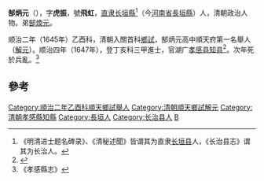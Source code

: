 '''郜炳元'''（{{bd|？||1648年||Gao}}），字'''虎振'''，號'''飛虹'''，[[直隶|直隶]][[长垣縣|长垣縣]]<ref>《明清进士题名碑录》、《清秘述聞》皆谓其为直隶[[长垣县|长垣县]]人，《长治县志》谓其为长治人。 </ref>（今[[河南省|河南省]][[長垣縣|長垣縣]]）人，清朝政治人物。弟[[郜煥元|郜煥元]]。

顺治二年（1645年）乙酉科，清朝入關首科[[鄉試|鄉試]]，郜炳元高中順天府第一名舉人（[[解元|解元]]）。顺治四年（1647年），登丁亥科三甲進士，官湖广[[孝感县|孝感县]][[知县|知县]]<ref>{{cite news|title=长治县进士名录|url=http://www.dfz.changzhi.gov.cn/960rn.jsp?urltype=news.NewsContentUrl&wbnewsid=232149&wbtreeid=21514|accessdate=2013-08-11|newspaper=长治市情网|deadurl=yes|archiveurl=https://web.archive.org/web/20130819030251/http://www.dfz.changzhi.gov.cn/960rn.jsp?urltype=news.NewsContentUrl&wbnewsid=232149&wbtreeid=21514|archivedate=2013-08-19}}</ref>。次年死於兵亂。<ref>《孝感縣志》</ref>

==參考==
{{Reflist}}

{{順治四年丁亥科殿試金榜}}
{{DEFAULTSORT:Gao}}
{{清朝官员小作品}}
[[Category:順治二年乙酉科順天鄉試舉人|Category:順治二年乙酉科順天鄉試舉人]]
[[Category:清朝順天鄉試解元|Category:清朝順天鄉試解元]]
[[Category:清朝孝感縣知縣|Category:清朝孝感縣知縣]]
[[Category:長垣人|Category:長垣人]]
[[Category:长治县人|Category:长治县人]]
[[Category:郜姓|B]]